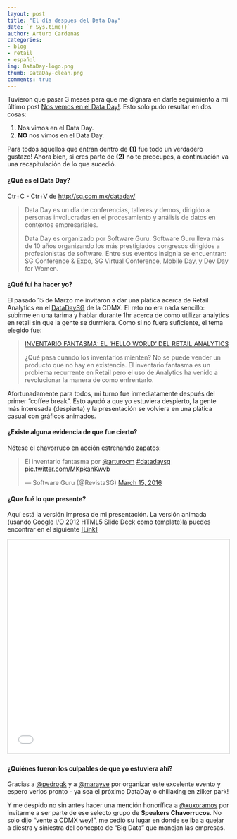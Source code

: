 ```yaml
---
layout: post
title: "El día despues del Data Day"
date: `r Sys.time()`
author: Arturo Cardenas
categories:
- blog
- retail
- español
img: DataDay-logo.png
thumb: DataDay-clean.png
comments: true
---
```


Tuvieron que pasar 3 meses para que me dignara en darle seguimiento a mi último post [Nos vemos en el Data Day!](http://arturocm.github.io/dataday-preview). Esto solo pudo resultar en dos cosas: 

1. Nos vimos en el Data Day.
2. **NO** nos vimos en el Data Day. 

Para todos aquellos que entran dentro de **(1)** fue todo un verdadero gustazo! Ahora bien, si eres parte de **(2)** no te preocupes, a continuación va una recapitulación de lo que sucedió. 

<!--more-->

#### ¿Qué es el Data Day?

Ctr+C - Ctr+V de <a href="http://sg.com.mx/dataday/" target="_blank">http://sg.com.mx/dataday/</a>

>Data Day es un día de conferencias, talleres y demos, dirigido a personas involucradas en el procesamiento y análisis de datos en contextos empresariales.
>
>Data Day es organizado por Software Guru. Software Guru lleva más de 10 años organizando los más prestigiados congresos dirigidos a profesionistas de software. Entre sus eventos insignia se encuentran: SG Conference & Expo, SG Virtual Conference, Mobile Day, y Dev Day for Women.


#### ¿Qué fui ha hacer yo?

El pasado 15 de Marzo me invitaron a dar una plática acerca de Retail Analytics en el [DataDaySG](http://sg.com.mx/dataday/) de la CDMX. El reto no era nada sencillo: subirme en una tarima y hablar durante 1hr acerca de como utilizar analytics en retail sin que la gente se durmiera. Como si no fuera suficiente, el tema elegido fue:

>[INVENTARIO FANTASMA: EL ‘HELLO WORLD’ DEL RETAIL ANALYTICS](http://sg.com.mx/dataday/session/inventario-fantasma-el-hello-world-del-retail-analytics/)
>
>¿Qué pasa cuando los inventarios mienten? No se puede vender un producto que no hay en existencia. El inventario fantasma es un problema recurrente en Retail pero el uso de Analytics ha venido a revolucionar la manera de como enfrentarlo.

Afortunadamente para todos, mi turno fue inmediatamente después del primer "coffee break". Esto ayudó a que yo estuviera despierto, la gente más interesada (despierta) y la presentación se volviera en una plática casual con gráficos animados.

#### ¿Existe alguna evidencia de que fue cierto?

Nótese el chavorruco en acción estrenando zapatos:

<blockquote class="twitter-tweet" data-lang="en"><p lang="es" dir="ltr">El inventario fantasma por <a href="https://twitter.com/arturocm">@arturocm</a> <a href="https://twitter.com/hashtag/datadaysg?src=hash">#datadaysg</a> <a href="https://t.co/MKpkanKwvb">pic.twitter.com/MKpkanKwvb</a></p>&mdash; Software Guru (@RevistaSG) <a href="https://twitter.com/RevistaSG/status/709817040450789376">March 15, 2016</a></blockquote>
<script async src="//platform.twitter.com/widgets.js" charset="utf-8"></script>

#### ¿Que fué lo que presente?

Aquí está la versión impresa de mi presentación. La versión animada (usando Google I/O 2012 HTML5 Slide Deck como template)la puedes encontrar en el siguiente <a href="http://arturocm.github.io/dataday/" target="_blank">[Link]</a>

<iframe src="//www.slideshare.net/slideshow/embed_code/key/65YQmyh13poSot" width="595" height="485" frameborder="0" marginwidth="0" marginheight="0" scrolling="no" style="border:1px solid #CCC; border-width:1px; margin-bottom:5px; max-width: 100%;" allowfullscreen> </iframe> 

#### ¿Quiénes fueron los culpables de que yo estuviera ahí?

Gracias a <a href="https://twitter.com/pedrogk" target="_blank">@pedrogk</a> y a <a href="https://twitter.com/marayve" target="_blank">@marayve</a> por organizar este excelente evento y espero verlos pronto - ya sea el próximo DataDay o chillaxing en zilker park!

Y me despido no sin antes hacer una mención honorífica a <a href="https://twitter.com/xuxoramos" target="_blank">@xuxoramos</a> por invitarme a ser parte de ese selecto grupo de **Speakers Chavorrucos**. No solo dijo "vente a CDMX wey!", me cedió su lugar en donde se iba a quejar a diestra y siniestra del concepto de "Big Data" que manejan las empresas. 


